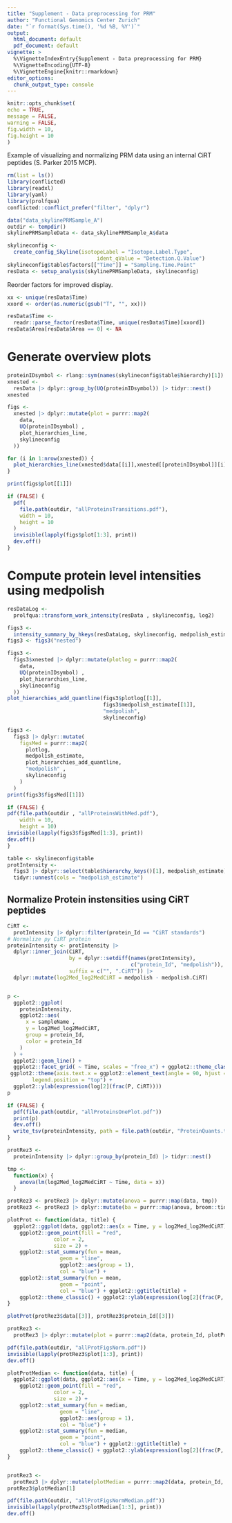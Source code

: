 ```yaml
---
title: "Supplement - Data preprocessing for PRM"
author: "Functional Genomics Center Zurich"
date: "`r format(Sys.time(), '%d %B, %Y')`"
output:
  html_document: default
  pdf_document: default
vignette: >
  %\VignetteIndexEntry{Supplement - Data preprocessing for PRM}
  %\VignetteEncoding{UTF-8}
  %\VignetteEngine{knitr::rmarkdown}
editor_options: 
  chunk_output_type: console
---
```


```r
knitr::opts_chunk$set(
echo = TRUE,
message = FALSE,
warning = FALSE,
fig.width = 10,
fig.height = 10
)
```


Example of visualizing and normalizing PRM data using an internal CiRT peptides (S. Parker 2015 MCP).

```r
rm(list = ls())
library(conflicted)
library(readxl)
library(yaml)
library(prolfqua)
conflicted::conflict_prefer("filter", "dplyr")

```


```r
data("data_skylinePRMSample_A")
outdir <- tempdir()
skylinePRMSampleData <- data_skylinePRMSample_A$data

skylineconfig <-
  create_config_Skyline(isotopeLabel = "Isotope.Label.Type",
                             ident_qValue = "Detection.Q.Value")
skylineconfig$table$factors[["Time"]] = "Sampling.Time.Point"
resData <- setup_analysis(skylinePRMSampleData, skylineconfig)

```

Reorder factors for improved display.

```r
xx <- unique(resData$Time)
xxord <- order(as.numeric(gsub("T", "", xx)))

resData$Time <-
  readr::parse_factor(resData$Time, unique(resData$Time)[xxord])
resData$Area[resData$Area == 0] <- NA

```


# Generate overview plots

```r
proteinIDsymbol <- rlang::sym(names(skylineconfig$table$hierarchy)[1])
xnested <-
  resData |> dplyr::group_by(UQ(proteinIDsymbol)) |> tidyr::nest()
xnested

figs <-
  xnested |> dplyr::mutate(plot = purrr::map2(
    data,
    UQ(proteinIDsymbol) ,
    plot_hierarchies_line,
    skylineconfig
  ))

for (i in 1:nrow(xnested)) {
  plot_hierarchies_line(xnested$data[[i]],xnested[[proteinIDsymbol]][i],skylineconfig)
}

print(figs$plot[[1]])

```

```r
if (FALSE) {
  pdf(
    file.path(outdir, "allProteinsTransitions.pdf"),
    width = 10,
    height = 10
  )
  invisible(lapply(figs$plot[1:3], print))
  dev.off()
}

```

# Compute protein level intensities using medpolish


```r
resDataLog <-
  prolfqua::transform_work_intensity(resData , skylineconfig, log2)

figs3 <-
  intensity_summary_by_hkeys(resDataLog, skylineconfig, medpolish_estimate)
figs3 <- figs3("nested")
```


```r

figs3 <-
  figs3$xnested |> dplyr::mutate(plotlog = purrr::map2(
    data,
    UQ(proteinIDsymbol) ,
    plot_hierarchies_line,
    skylineconfig
  ))
plot_hierarchies_add_quantline(figs3$plotlog[[1]],
                               figs3$medpolish_estimate[[1]],
                               "medpolish",
                               skylineconfig)

figs3 <-
  figs3 |> dplyr::mutate(
    figsMed = purrr::map2(
      plotlog,
      medpolish_estimate,
      plot_hierarchies_add_quantline,
      "medpolish" ,
      skylineconfig
    )
  )
print(figs3$figsMed[[1]])

```

```r
if (FALSE) {
pdf(file.path(outdir , "allProteinsWithMed.pdf"),
    width = 10,
    height = 10)
invisible(lapply(figs3$figsMed[1:3], print))
dev.off()
}

```


```r
table <- skylineconfig$table
protIntensity <-
  figs3 |> dplyr::select(table$hierarchy_keys()[1], medpolish_estimate) |>
  tidyr::unnest(cols = "medpolish_estimate")

```

## Normalize Protein instensities using CiRT peptides 

```r
CiRT <-
  protIntensity |> dplyr::filter(protein_Id == "CiRT standards")
# Normalize py CiRT protein
proteinIntensity <- protIntensity |>
  dplyr::inner_join(CiRT,
                    by = dplyr::setdiff(names(protIntensity),
                                        c("protein_Id", "medpolish")),
                    suffix = c("", ".CiRT")) |>
  dplyr::mutate(log2Med_log2MedCiRT = medpolish - medpolish.CiRT)


p <-
  ggplot2::ggplot(
    proteinIntensity,
    ggplot2::aes(
      x = sampleName ,
      y = log2Med_log2MedCiRT,
      group = protein_Id,
      color = protein_Id
    )
  ) +
  ggplot2::geom_line() +
  ggplot2::facet_grid( ~ Time, scales = "free_x") + ggplot2::theme_classic() +
 ggplot2::theme(axis.text.x = ggplot2::element_text(angle = 90, hjust = 1),
        legend.position = "top") +
  ggplot2::ylab(expression(log[2](frac(P, CiRT))))
p

```



```r
if (FALSE) {
  pdf(file.path(outdir, "allProteinsOnePlot.pdf"))
  print(p)
  dev.off()
  write_tsv(proteinIntensity, path = file.path(outdir, "ProteinQuants.tsv"))
}

```


```r
protRez3 <-
  proteinIntensity |> dplyr::group_by(protein_Id) |> tidyr::nest()

tmp <-
  function(x) {
    anova(lm(log2Med_log2MedCiRT ~ Time, data = x))
  }

protRez3 <- protRez3 |> dplyr::mutate(anova = purrr::map(data, tmp))
protRez3 <- protRez3 |> dplyr::mutate(ba = purrr::map(anova, broom::tidy))

plotProt <- function(data, title) {
  ggplot2::ggplot(data, ggplot2::aes(x = Time, y = log2Med_log2MedCiRT)) +
    ggplot2::geom_point(fill = "red",
               color = 2,
               size = 2) +
    ggplot2::stat_summary(fun = mean,
                 geom = "line",
                 ggplot2::aes(group = 1),
                 col = "blue") +
    ggplot2::stat_summary(fun = mean,
                 geom = "point",
                 col = "blue") + ggplot2::ggtitle(title) +
    ggplot2::theme_classic() + ggplot2::ylab(expression(log[2](frac(P, CiRT))))
}

plotProt(protRez3$data[[3]], protRez3$protein_Id[[3]])

```

```r
protRez3 <-
  protRez3 |> dplyr::mutate(plot = purrr::map2(data, protein_Id, plotProt))

pdf(file.path(outdir, "allProtFigsNorm.pdf"))
invisible(lapply(protRez3$plot[1:3], print))
dev.off()

```


```r
plotProtMedian <- function(data, title) {
  ggplot2::ggplot(data, ggplot2::aes(x = Time, y = log2Med_log2MedCiRT)) +
    ggplot2::geom_point(fill = "red",
               color = 2,
               size = 2) +
    ggplot2::stat_summary(fun = median,
                 geom = "line",
                 ggplot2::aes(group = 1),
                 col = "blue") +
    ggplot2::stat_summary(fun = median,
                 geom = "point",
                 col = "blue") + ggplot2::ggtitle(title) +
    ggplot2::theme_classic() + ggplot2::ylab(expression(log[2](frac(P, CiRT))))
}


protRez3 <-
  protRez3 |> dplyr::mutate(plotMedian = purrr::map2(data, protein_Id, plotProtMedian))
protRez3$plotMedian[1]

```

```r
pdf(file.path(outdir, "allProtFigsNormMedian.pdf"))
invisible(lapply(protRez3$plotMedian[1:3], print))
dev.off()

```

